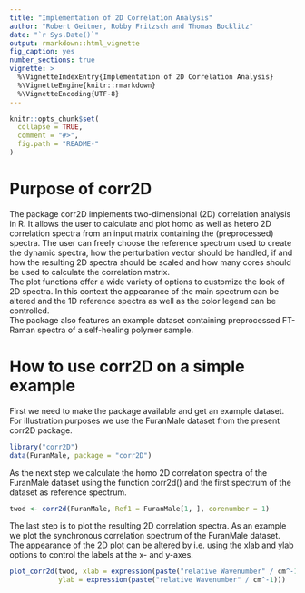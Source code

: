 ---
title: "Implementation of 2D Correlation Analysis"
author: "Robert Geitner, Robby Fritzsch and Thomas Bocklitz"
date: "`r Sys.Date()`"
output: rmarkdown::html_vignette
fig_caption: yes
number_sections: true
vignette: >
  %\VignetteIndexEntry{Implementation of 2D Correlation Analysis}
  %\VignetteEngine{knitr::rmarkdown}
  %\VignetteEncoding{UTF-8}
---

```{r, echo = FALSE}
knitr::opts_chunk$set(
  collapse = TRUE,
  comment = "#>",
  fig.path = "README-"
)
```

# Purpose of corr2D
    
The package corr2D implements two-dimensional (2D) correlation analysis in R.
It allows the user to calculate and plot homo as well as hetero 2D correlation
spectra from an input matrix containing the (preprocessed) spectra. The user
can freely choose the reference spectrum used to create the dynamic spectra,
how the perturbation vector should be handled, if and how the resulting 2D
spectra should be scaled and how many cores should be used to calculate the
correlation matrix.  
The plot functions offer a wide variety of options to customize the look
of 2D spectra. In this context the appearance of the main spectrum can be
altered and the 1D reference spectra as well as the color legend can be
controlled.  
The package also features an example dataset containing preprocessed FT-Raman
spectra of a self-healing polymer sample.

# How to use corr2D on a simple example

First we need to make the package available and get an example dataset. For
illustration purposes we use the FuranMale dataset from the present corr2D
package.
```{r}
library("corr2D")
data(FuranMale, package = "corr2D")
```

As the next step we calculate the homo 2D correlation spectra of the FuranMale
dataset using the function corr2d() and the first spectrum of the dataset as
reference spectrum.
```{r}
twod <- corr2d(FuranMale, Ref1 = FuranMale[1, ], corenumber = 1)
```

The last step is to plot the resulting 2D correlation spectra. As an example we
plot the synchronous correlation spectrum of the FuranMale dataset. The
appearance of the 2D plot can be altered by i.e. using the xlab and ylab
options to control the labels at the x- and y-axes.
```{r, eval=FALSE, fig.show='hold', fig.cap = "Your figure caption."}
plot_corr2d(twod, xlab = expression(paste("relative Wavenumber" / cm^-1)),
            ylab = expression(paste("relative Wavenumber" / cm^-1)))
```          